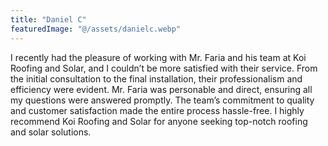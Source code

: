 ```yaml
---
title: "Daniel C"
featuredImage: "@/assets/danielc.webp"
---
```

I recently had the pleasure of working with Mr. Faria and his team at Koi Roofing and Solar, and I couldn’t be more satisfied with their service. From the initial consultation to the final installation, their professionalism and efficiency were evident. Mr. Faria was personable and direct, ensuring all my questions were answered promptly. The team’s commitment to quality and customer satisfaction made the entire process hassle-free. I highly recommend Koi Roofing and Solar for anyone seeking top-notch roofing and solar solutions.
